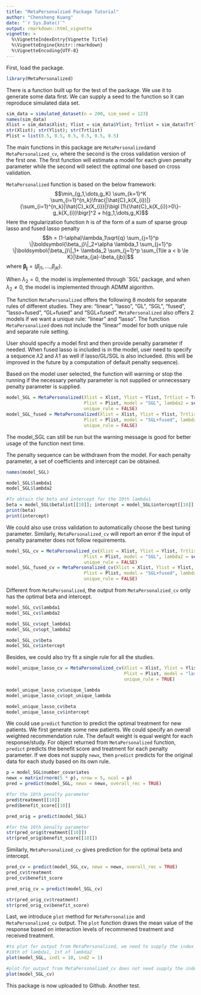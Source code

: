 ```yaml
---
title: "MetaPersonalzied Package Tutorial"
author: "Chensheng Kuang"
date: "`r Sys.Date()`"
output: rmarkdown::html_vignette
vignette: >
  %\VignetteIndexEntry{Vignette Title}
  %\VignetteEngine{knitr::rmarkdown}
  %\VignetteEncoding{UTF-8}
---
```


First, load the package.
```r
library(MetaPersonalized)
```

There is a function built up for the test of the package. We use it to generate some data first. We can supply a seed to the function so it can reproduce simulated data set.
```r
sim_data = simulated_dataset(n = 200, sim_seed = 123)
names(sim_data)
Xlist = sim_data$Xlist; Ylist = sim_data$Ylist; Trtlist = sim_data$Trtlist
str(Xlist); str(Ylist); str(Trtlist)
Plist = list(0.5, 0.5, 0.5, 0.5, 0.5, 0.5)
```

The main functions in this package are `MetaPersonalized`and `MetaPersonalized_cv`, where the second is the cross validation version of the first one. The first function will estimate a model for each given penalty parameter while the second will select the optimal one based on cross validation. 

`MetaPersonalized` function is based on the below framework:
$$\min_{g_1,\dots,g_K} \sum_{k=1}^K \sum_{i=1}^{n_k}\frac{|\hat{C}_k(X_{i})|}{\sum_{i=1}^{n_k}|\hat{C}_k(X_{i})|}\bigl [1\{\hat{C}_k(X_{i})>0\}-g_k(X_{i})\bigr]^2 + h(g_1,\dots,g_K)$$
Here the regularization function $h$ is of the form of a sum of sparse group lasso and fused lasso penalty
$$h = (1-\alpha)\lambda_1\sqrt{q} \sum_{j=1}^p \|\boldsymbol{\beta_j}\|_2+\alpha \lambda_1  \sum_{j=1}^p \|\boldsymbol{\beta_j}\|_1+ \lambda_2 \sum_{j=1}^p \sum_{1\le a < b \le K}|\beta_{ja}-\beta_{jb}|$$
where $\boldsymbol{\beta_j}=(\beta_{j1},\dots,\beta_{jK})$.

When $\lambda_2 = 0$, the model is implemented through `SGL' package, and when $\lambda_2 \ne 0$, the model is implemented through ADMM algorithm.

The function `MetaPersonalized` offers the following 8 models for separate rules of different studies. They are: "linear", "lasso", "GL", "SGL", "fused", "lasso+fused", "GL+fused" and "SGL+fused". `MetaPersonalized` also offers 2 models if we want a unique rule: "linear" and "lasso". The function `MetaPersonalized` does not include the "linear" model for both unique rule and separate rule setting.

User should specify a model first and then provide penalty parameter if needed. When fused lasso is included is in the model, user need to specify a sequence $\lambda2$ and $\lambda1$ as well if lasso/GL/SGL is also inclueded. (this will be improved in the future by a computation of default penalty sequence).

Based on the model user selected, the function will warning or stop the running if the necessary penalty parameter is not supplied or unnecessary penalty parameter is supplied.
```r
model_SGL = MetaPersonalized(Xlist = Xlist, Ylist = Ylist, Trtlist = Trtlist,
                             Plist = Plist, model = "SGL", lambda2 = seq(0.01, 0.1, 0.01), 
                             unique_rule = FALSE)
model_SGL_fused = MetaPersonalized(Xlist = Xlist, Ylist = Ylist, Trtlist = Trtlist,
                             Plist = Plist, model = "SGL+fused", lambda2 = seq(0.01, 0.1, 0.01), 
                             unique_rule = FALSE)
```

The model_SGL can still be run but the warning message is good for better usage of the function next time.

The penalty sequence can be withdrawn from the model. For each penalty parameter, a set of coefficients and intercept can be obtained. 
```r
names(model_SGL)

model_SGL$lambda1 
model_SGL$lambda2

#To obtain the beta and intercept for the 10th lambda1
beta = model_SGL$betalist[[10]]; intercept = model_SGL$intercept[[10]]
print(beta)
print(intercept)
```

We could also use cross validation to automatically choose the best tuning parameter. Similarly, `MetaPersonalized_cv` will report an error if the input of penalty parameter does not follow requirements.

```r
model_SGL_cv = MetaPersonalized_cv(Xlist = Xlist, Ylist = Ylist, Trtlist = Trtlist,
                             Plist = Plist, model = "SGL", lambda2 = seq(0.01, 0.1, 0.01), 
                             unique_rule = FALSE)
model_SGL_fused_cv = MetaPersonalized_cv(Xlist = Xlist, Ylist = Ylist, Trtlist = Trtlist,
                             Plist = Plist, model = "SGL+fused", lambda2 = seq(0.01, 0.1, 0.01), 
                             unique_rule = FALSE)
```

Different from `MetaPersonalized`, the output from `MetaPersonalzied_cv` only has the optimal beta and intercept.
```r
model_SGL_cv$lambda1
model_SGL_cv$lambda2

model_SGL_cv$opt_lambda1
model_SGL_cv$opt_lambda2

model_SGL_cv$beta
model_SGL_cv$intercept
```

Besides, we could also try fit a single rule for all the studies.
```r
model_unique_lasso_cv = MetaPersonalized_cv(Xlist = Xlist, Ylist = Ylist, Trtlist = Trtlist,
                                            Plist = Plist, model = "lasso", 
                                            unique_rule = TRUE)

model_unique_lasso_cv$unique_lambda
model_unique_lasso_cv$opt_unique_lambda

model_unique_lasso_cv$beta
model_unique_lasso_cv$intercept
```

We could use `predict` function to predict the optimal treatment for new patients. We first generate some new patients. We could specify an overall weighted recommendation rule. The default weight is equal weight for each response/study. For object returned from `MetaPersonalized`  function, `predict` predicts the benefit score and treatment for each penalty parameter. If we does not supply `newx`, then `predict` predicts for the original data for each study based on its own rule.
```r
p = model_SGL$number_covariates
newx = matrix(rnorm(5 * p), nrow = 5, ncol = p)
pred = predict(model_SGL, newx = newx, overall_rec = TRUE)

#for the 10th penalty parameter
pred$treatment[[10]]
pred$benefit_score[[10]]

pred_orig = predict(model_SGL)

#for the 10th penalty parameter
str(pred_orig$treatment[[10]])
str(pred_orig$benefit_score[[10]])
```

Similarly, `MetaPersonalized_cv` gives prediction for the optimal beta and intercept.
```r
pred_cv = predict(model_SGL_cv, newx = newx, overall_rec = TRUE)
pred_cv$treatment
pred_cv$benefit_score

pred_orig_cv = predict(model_SGL_cv)

str(pred_orig_cv$treatment)
str(pred_orig_cv$benefit_score)
```

Last, we introduce `plot` method for `MetaPersonalize` and `MetaPersonalized_cv` output. The `plot` function draws the mean value of the response based on interaction levels of recommened treatment and received treatment.
```r
#to plot for output from MetaPersonalized, we need to supply the index of penalty parameter
#10th of lambda1, 1st of lambda2
plot(model_SGL, ind1 = 10, ind2 = 1)

#plot for output from MetaPersonalized_cv does not need supply the index
plot(model_SGL_cv)
```

This package is now uploaded to Github. Another test.
